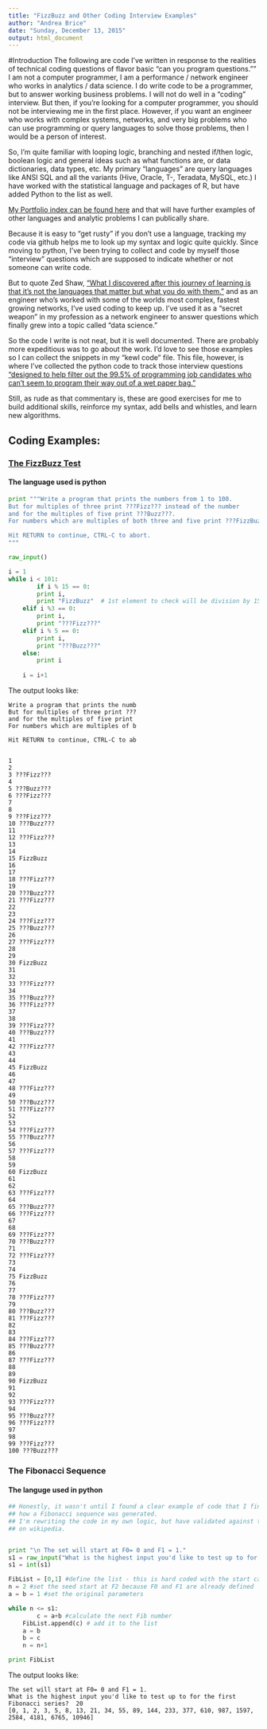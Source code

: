```yaml
---
title: "FizzBuzz and Other Coding Interview Examples"
author: "Andrea Brice"
date: "Sunday, December 13, 2015"
output: html_document
---
```

#Introduction
The following are code I've written in response to the realities of technical coding questions of flavor basic "can you program questions.""  I am not a computer programmer, I am a performance / network engineer who works in analytics / data science.  I do write code to be a programmer, but to answer working business problems.  I will not do well in a "coding" interview.  But then, if you're looking for a computer programmer, you should not be interviewing me in the first place.  However, if you want an engineer who works with complex systems, networks, and very big problems who can use programming or query languages to solve those problems, then I would be a person of interest.

So, I'm quite familiar with looping logic, branching and nested if/then logic, boolean logic and general ideas such as what functions are, or data dictionaries, data types, etc.  My primary "languages" are query languages like ANSI SQL and all the variants (Hive, Oracle, T-, Teradata, MySQL, etc.)  I have worked with the statistical language and packages of R, but have added Python to the list as well.

[My Portfolio index can be found here](https://github.com/andrea345/Portfolio/blob/master/README.md) and that will have further examples of other languages and analytic problems I can publically share.

Because it is easy to "get rusty" if you don't use a language, tracking my code via github helps me to look up my syntax and logic quite quickly.  Since moving to python, I've been trying to collect and code by myself those "interview" questions which are supposed to indicate whether or not someone can write code.

But to quote Zed Shaw, ["What I discovered after this journey of learning is that it's not the languages that matter but what you do with them."](http://learnpythonthehardway.org/book/advice.html) and as an engineer who's worked with some of the worlds most complex, fastest growing networks, I've used coding to keep up.  I've used it as a "secret weapon" in my profession as a network engineer to answer questions which finally grew into a topic called "data science."  

So the code I write is not neat, but it is well documented.  There are probably more expeditious was to go about the work.  I'd love to see those examples so I can collect the snippets in my "kewl code" file.  This file, however, is where I've collected the python code to track those interview questions ["designed to help filter out the 99.5% of programming job candidates who can't seem to program their way out of a wet paper bag."](http://c2.com/cgi/wiki?FizzBuzzTest)

Still, as rude as that commentary is, these are good exercises for me to build additional skills, reinforce my syntax, add bells and whistles, and learn new algorithms.  


## Coding Examples:

### [The FizzBuzz Test](http://c2.com/cgi/wiki?FizzBuzzTest)
#### The language used is python
```python 
print """Write a program that prints the numbers from 1 to 100.
But for multiples of three print ???Fizz??? instead of the number
and for the multiples of five print ???Buzz???.
For numbers which are multiples of both three and five print ???FizzBuzz???.

Hit RETURN to continue, CTRL-C to abort.
"""

raw_input()

i = 1
while i < 101:
        if i % 15 == 0:
		print i, 
		print "FizzBuzz"  # 1st element to check will be division by 15
	elif i %3 == 0:
		print i, 
		print "???Fizz???"
	elif i % 5 == 0:
		print i,
		print "???Buzz???"
	else:
		print i
		
	i = i+1

```
The output looks like:

```ascii
Write a program that prints the numb
But for multiples of three print ???
and for the multiples of five print
For numbers which are multiples of b

Hit RETURN to continue, CTRL-C to ab


1
2
3 ???Fizz???
4
5 ???Buzz???
6 ???Fizz???
7
8
9 ???Fizz???
10 ???Buzz???
11
12 ???Fizz???
13
14
15 FizzBuzz
16
17
18 ???Fizz???
19
20 ???Buzz???
21 ???Fizz???
22
23
24 ???Fizz???
25 ???Buzz???
26
27 ???Fizz???
28
29
30 FizzBuzz
31
32
33 ???Fizz???
34
35 ???Buzz???
36 ???Fizz???
37
38
39 ???Fizz???
40 ???Buzz???
41
42 ???Fizz???
43
44
45 FizzBuzz
46
47
48 ???Fizz???
49
50 ???Buzz???
51 ???Fizz???
52
53
54 ???Fizz???
55 ???Buzz???
56
57 ???Fizz???
58
59
60 FizzBuzz
61
62
63 ???Fizz???
64
65 ???Buzz???
66 ???Fizz???
67
68
69 ???Fizz???
70 ???Buzz???
71
72 ???Fizz???
73
74
75 FizzBuzz
76
77
78 ???Fizz???
79
80 ???Buzz???
81 ???Fizz???
82
83
84 ???Fizz???
85 ???Buzz???
86
87 ???Fizz???
88
89
90 FizzBuzz
91
92
93 ???Fizz???
94
95 ???Buzz???
96 ???Fizz???
97
98
99 ???Fizz???
100 ???Buzz???
```
### The Fibonacci Sequence
#### The languge used in python
```python
## Honestly, it wasn't until I found a clear example of code that I finally understood
## how a Fibonacci sequence was generated.  
## I'm rewriting the code in my own logic, but have validated against the sets
## on wikipedia.


print "\n The set will start at F0= 0 and F1 = 1."
s1 = raw_input("What is the highest input you'd like to test up to for the first Fibonacci series?  ")
s1 = int(s1)

FibList = [0,1] #define the list - this is hard coded with the start calculation at F2
n = 2 #set the seed start at F2 because F0 and F1 are already defined
a = b = 1 #set the original parameters

while n <= s1:
        c = a+b #calculate the next Fib number
	FibList.append(c) # add it to the list
	a = b
	b = c
	n = n+1

print FibList
```
The output looks like:

```ascii
The set will start at F0= 0 and F1 = 1.
What is the highest input you'd like to test up to for the first Fibonacci series?  20
[0, 1, 2, 3, 5, 8, 13, 21, 34, 55, 89, 144, 233, 377, 610, 987, 1597, 2584, 4181, 6765, 10946]

```


